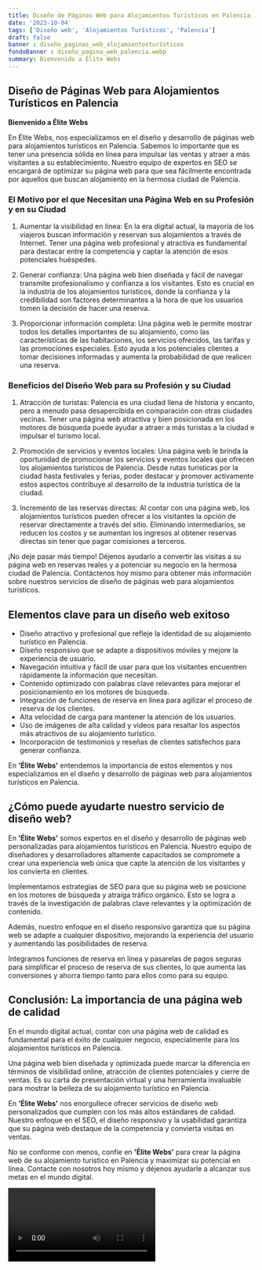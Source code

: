 ```yaml
---
title: Diseño de Páginas Web para Alojamientos Turísticos en Palencia
date: '2023-10-04'
tags: ['Diseño web', 'Alojamientos Turísticos', 'Palencia']
draft: false
banner : diseño_paginas_web_alojamientosturísticos
fondoBanner : diseño_pagina_web_palencia.webp
summary: Bienvenido a Élite Webs
---
```


## Diseño de Páginas Web para Alojamientos Turísticos en Palencia

**Bienvenido a Élite Webs**

En Élite Webs, nos especializamos en el diseño y desarrollo de páginas web para alojamientos turísticos en Palencia. Sabemos lo importante que es tener una presencia sólida en línea para impulsar las ventas y atraer a más visitantes a su establecimiento. Nuestro equipo de expertos en SEO se encargará de optimizar su página web para que sea fácilmente encontrada por aquellos que buscan alojamiento en la hermosa ciudad de Palencia.

### El Motivo por el que Necesitan una Página Web en su Profesión y en su Ciudad

1. Aumentar la visibilidad en línea: En la era digital actual, la mayoría de los viajeros buscan información y reservan sus alojamientos a través de Internet. Tener una página web profesional y atractiva es fundamental para destacar entre la competencia y captar la atención de esos potenciales huéspedes.

2. Generar confianza: Una página web bien diseñada y fácil de navegar transmite profesionalismo y confianza a los visitantes. Esto es crucial en la industria de los alojamientos turísticos, donde la confianza y la credibilidad son factores determinantes a la hora de que los usuarios tomen la decisión de hacer una reserva.

3. Proporcionar información completa: Una página web le permite mostrar todos los detalles importantes de su alojamiento, como las características de las habitaciones, los servicios ofrecidos, las tarifas y las promociones especiales. Esto ayuda a los potenciales clientes a tomar decisiones informadas y aumenta la probabilidad de que realicen una reserva.

### Beneficios del Diseño Web para su Profesión y su Ciudad

1. Atracción de turistas: Palencia es una ciudad llena de historia y encanto, pero a menudo pasa desapercibida en comparación con otras ciudades vecinas. Tener una página web atractiva y bien posicionada en los motores de búsqueda puede ayudar a atraer a más turistas a la ciudad e impulsar el turismo local.

2. Promoción de servicios y eventos locales: Una página web le brinda la oportunidad de promocionar los servicios y eventos locales que ofrecen los alojamientos turísticos de Palencia. Desde rutas turísticas por la ciudad hasta festivales y ferias, poder destacar y promover activamente estos aspectos contribuye al desarrollo de la industria turística de la ciudad.

3. Incremento de las reservas directas: Al contar con una página web, los alojamientos turísticos pueden ofrecer a los visitantes la opción de reservar directamente a través del sitio. Eliminando intermediarios, se reducen los costos y se aumentan los ingresos al obtener reservas directas sin tener que pagar comisiones a terceros.

¡No deje pasar más tiempo! Déjenos ayudarlo a convertir las visitas a su página web en reservas reales y a potenciar su negocio en la hermosa ciudad de Palencia. Contáctenos hoy mismo para obtener más información sobre nuestros servicios de diseño de páginas web para alojamientos turísticos.

<GifSeo />

<Cta />

## Elementos clave para un diseño web exitoso

- Diseño atractivo y profesional que refleje la identidad de su alojamiento turístico en Palencia.
- Diseño responsivo que se adapte a dispositivos móviles y mejore la experiencia de usuario.
- Navegación intuitiva y fácil de usar para que los visitantes encuentren rápidamente la información que necesitan.
- Contenido optimizado con palabras clave relevantes para mejorar el posicionamiento en los motores de búsqueda.
- Integración de funciones de reserva en línea para agilizar el proceso de reserva de los clientes.
- Alta velocidad de carga para mantener la atención de los usuarios.
- Uso de imágenes de alta calidad y videos para resaltar los aspectos más atractivos de su alojamiento turístico.
- Incorporación de testimonios y reseñas de clientes satisfechos para generar confianza.

En **'Élite Webs'** entendemos la importancia de estos elementos y nos especializamos en el diseño y desarrollo de páginas web para alojamientos turísticos en Palencia.

## ¿Cómo puede ayudarte nuestro servicio de diseño web?

En **'Élite Webs'** somos expertos en el diseño y desarrollo de páginas web personalizadas para alojamientos turísticos en Palencia. Nuestro equipo de diseñadores y desarrolladores altamente capacitados se compromete a crear una experiencia web única que capte la atención de los visitantes y los convierta en clientes.

Implementamos estrategias de SEO para que su página web se posicione en los motores de búsqueda y atraiga tráfico orgánico. Esto se logra a través de la investigación de palabras clave relevantes y la optimización de contenido.

Además, nuestro enfoque en el diseño responsivo garantiza que su página web se adapte a cualquier dispositivo, mejorando la experiencia del usuario y aumentando las posibilidades de reserva.

Integramos funciones de reserva en línea y pasarelas de pagos seguras para simplificar el proceso de reserva de sus clientes, lo que aumenta las conversiones y ahorra tiempo tanto para ellos como para su equipo.

## Conclusión: La importancia de una página web de calidad

En el mundo digital actual, contar con una página web de calidad es fundamental para el éxito de cualquier negocio, especialmente para los alojamientos turísticos en Palencia.

Una página web bien diseñada y optimizada puede marcar la diferencia en términos de visibilidad online, atracción de clientes potenciales y cierre de ventas. Es su carta de presentación virtual y una herramienta invaluable para mostrar la belleza de su alojamiento turístico en Palencia.

En **'Élite Webs'** nos enorgullece ofrecer servicios de diseño web personalizados que cumplen con los más altos estándares de calidad. Nuestro enfoque en el SEO, el diseño responsivo y la usabilidad garantiza que su página web destaque de la competencia y convierta visitas en ventas.

No se conforme con menos, confíe en **'Élite Webs'** para crear la página web de su alojamiento turístico en Palencia y maximizar su potencial en línea. Contacte con nosotros hoy mismo y déjenos ayudarle a alcanzar sus metas en el mundo digital.

<Video />

<CtaBot job='Alojamientos Turísticos' city='Palencia'/>

<Gmaps query='Palencia+españa+maps' />